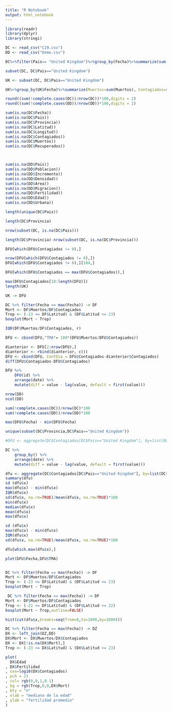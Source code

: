 ```yaml
---
title: "R Notebook"
output: html_notebook
---
```


```r
library(readr)
library(dplyr)
library(stringi)
```

```r
DC <- read_csv("C19.csv")
DD <- read_csv("Demo.csv")
```

```r
DC%>%filter(Pais== "United Kingdom")%>%group_by(Fecha)%>%summarize(sum(Muertos))
```


```r
subset(DC, DC$Pais=="United Kingdom")
```



```r
UK <- subset(DC, DC$Pais=="United Kingdom")
```



```r
UK%>%group_by(UK$Fecha)%>%summarize(Muertos=sum(Muertos), Contagiados=sum(Contagiados),Recuperados=sum(Recuperados)) -> DFU
```



```r
round((sum(!complete.cases(DC))/nrow(DC))*100,digits = 2)
round((sum(!complete.cases(DD))/nrow(DD))*100,digits = 2)

```

```r
sum(is.na(DC$Fecha))
sum(is.na(DC$Pais))
sum(is.na(DC$Provincia))
sum(is.na(DC$Latitud))
sum(is.na(DC$Longitud))
sum(is.na(DC$Contagiados))
sum(is.na(DC$Muertos))
sum(is.na(DC$Recuperados))




```



```r
sum(is.na(DD$Pais))
sum(is.na(DD$Poblacion))
sum(is.na(DD$Incremento))
sum(is.na(DD$Densidad))
sum(is.na(DD$Area))
sum(is.na(DD$Migracion))
sum(is.na(DD$Fertilidad))
sum(is.na(DD$Edad))
sum(is.na(DD$Urbana))

```





```r
length(unique(DC$Pais))
```

```r
length(DC$Provincia)
```

```r
nrow(subset(DC, is.na(DC$Pais)))
```

```r
length(DC$Provincia)-nrow(subset(DC, is.na(DC$Provincia)))

```


```r

DFU[which(DFU$Contagiados != 0),]
```

```r
nrow(DFU[which(DFU$Contagiados != 0),])
DFU[which(DFU$Contagiados != 0),][104,]

```




```r
DFU[which(DFU$Contagiados == max(DFU$Contagiados)),]
```



```r
max(DFU$Contagiados[10:length(DFU)])
length(UK)

```


```r
UK -> DFU
```



```r
DC %>% filter(Fecha == max(Fecha)) -> DF
Mort <- DF$Muertos/DF$Contagiados
Trop <- (-23 <= DF$Latitud) & (DF$Latitud <= 23)
boxplot(Mort ~ Trop)
```

```r
IQR(DF$Muertos/DF$Contagiados, r)
```


```r
DFU <- cbind(DFU,"TMA"= 100*(DFU$Muertos/DFU$Contagiados))
```


```r

dianterior <- DFU[2:nrow(DFU),]
dianterior <- rbind(dianterior, c())
DFU <- cbind(DFU, ContDia = DFU$Contagiados-dianterior$Contagiados)
diff(DFU$Contagiados-DFU$Contagiados)
```

```r
DFU %>%
    DFU(id) %>%
    arrange(date) %>%
    mutate(diff = value - lag(value, default = first(value)))

```



```r
nrow(DD)
ncol(DD)

```


```r
sum(!complete.cases(DC))/nrow(DC)*100
sum(!complete.cases(DD))/nrow(DD)*100

```

```r
max(DFU$Fecha) - min(DFU$Fecha)

```



```r
unique(subset(DC$Provincia,DC$Pais=="United Kingdom"))
```


```r
#DFU <- aggregate(DC$Contagiados[DC$Pais=="United Kingdom"], by=list(DC$Fecha[DC$Pais=="United Kingdom"]),    FUN=sum, na.rm=TRUE)

```


```r
DC %>%
    group_by() %>%
    arrange(date) %>%
    mutate(diff = value - lag(value, default = first(value)))
```

```r
dfu <- aggregate(DC$Contagiados[DC$Pais=="United Kingdom"], by=list(DC$Fecha[DC$Pais=="United Kingdom"]),    FUN=sum, na.rm=TRUE) 
summary(dfu)
sd (dfu$x)
max(dfu$x) - min(dfu$x)
IQR(dfu$x)
sd(dfu$x, na.rm=TRUE)/mean(dfu$x, na.rm=TRUE)*100 
min(dfu$x)
median(dfu$x)
mean(dfu$x)
max(dfu$x)

```

```r
sd (dfu$x)
max(dfu$x) - min(dfu$x)
IQR(dfu$x)
sd(dfu$x, na.rm=TRUE)/mean(dfu$x, na.rm=TRUE)*100 

```


```r
dfu[which.max(dfu$x),]
```



```r
plot(DFU$Fecha,DFU$TMA)

```



```r
```


```r
DC %>% filter(Fecha == max(Fecha)) -> DF
Mort <- DF$Muertos/DF$Contagiados
Trop <- (-23 <= DF$Latitud) & (DF$Latitud <= 23)
boxplot(Mort ~ Trop)
```

```r
 DC %>% filter(Fecha == max(Fecha)) -> DF 
Mort <- DF$Muertos/DF$Contagiados 
Trop <- (-22 <= DF$Latitud) & (DF$Latitud <= 22) 
boxplot(Mort ~ Trop,outline=FALSE)

```





```r
hist(cut(dfu$x,breaks=seq(from=0,to=1000,by=1000)))
```




```r
DC %>% filter(Fecha == max(Fecha)) -> DZ
DX <- left_join(DZ,DD)
DX$Mort <- DX$Muertos/DX$Contagiados
DX <- DX[!is.na(DX$Mort),]
Trop <- (-23 <= DX$Latitud) & (DX$Latitud <= 23)

plot(
  DX$Edad
, DX$Fertilidad
, cex=log10(DX$Contagiados)
, pch = 21
, col= rgb(0,0,1,0.1)
, bg = rgb(Trop,0,0,DX$Mort)
, bty = "n"
, xlab = "mediana de la edad"
, ylab = "fertilidad promedio"
)
```

